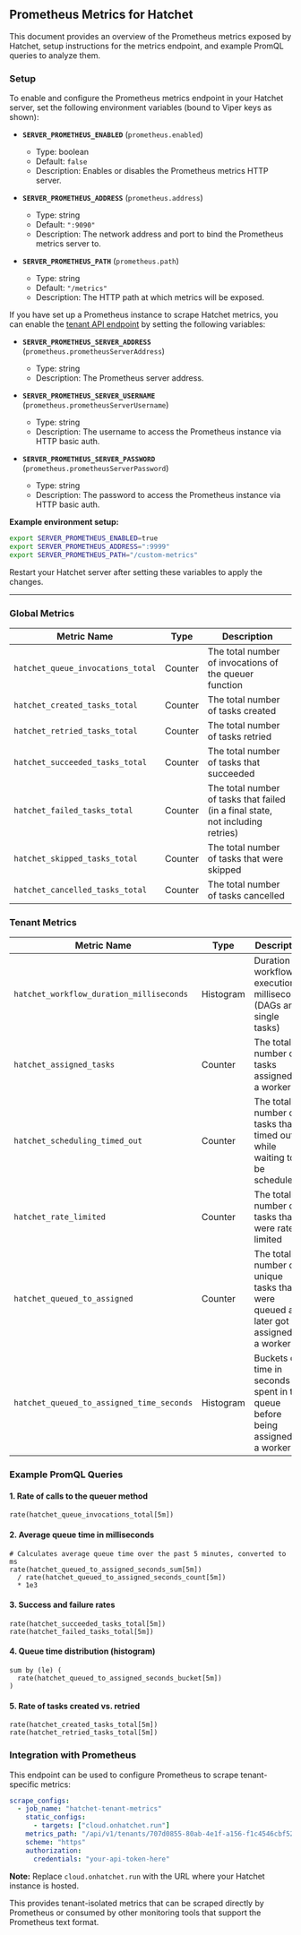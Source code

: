 ## Prometheus Metrics for Hatchet

This document provides an overview of the Prometheus metrics exposed by Hatchet, setup instructions for the metrics endpoint, and example PromQL queries to analyze them.

### Setup

To enable and configure the Prometheus metrics endpoint in your Hatchet server, set the following environment variables (bound to Viper keys as shown):

- **`SERVER_PROMETHEUS_ENABLED`** (`prometheus.enabled`)

  - Type: boolean
  - Default: `false`
  - Description: Enables or disables the Prometheus metrics HTTP server.

- **`SERVER_PROMETHEUS_ADDRESS`** (`prometheus.address`)

  - Type: string
  - Default: `":9090"`
  - Description: The network address and port to bind the Prometheus metrics server to.

- **`SERVER_PROMETHEUS_PATH`** (`prometheus.path`)
  - Type: string
  - Default: `"/metrics"`
  - Description: The HTTP path at which metrics will be exposed.

If you have set up a Prometheus instance to scrape Hatchet metrics, you can enable the [tenant API endpoint](/home/prometheus-metrics) by setting the following variables:

- **`SERVER_PROMETHEUS_SERVER_ADDRESS`** (`prometheus.prometheusServerAddress`)

  - Type: string
  - Description: The Prometheus server address.

- **`SERVER_PROMETHEUS_SERVER_USERNAME`** (`prometheus.prometheusServerUsername`)

  - Type: string
  - Description: The username to access the Prometheus instance via HTTP basic auth.

- **`SERVER_PROMETHEUS_SERVER_PASSWORD`** (`prometheus.prometheusServerPassword`)

  - Type: string
  - Description: The password to access the Prometheus instance via HTTP basic auth.

**Example environment setup:**

```bash
export SERVER_PROMETHEUS_ENABLED=true
export SERVER_PROMETHEUS_ADDRESS=":9999"
export SERVER_PROMETHEUS_PATH="/custom-metrics"
```

Restart your Hatchet server after setting these variables to apply the changes.

---

### Global Metrics

| Metric Name                          | Type      | Description                                                                       |
| ------------------------------------ | --------- | --------------------------------------------------------------------------------- |
| `hatchet_queue_invocations_total`    | Counter   | The total number of invocations of the queuer function                            |
| `hatchet_created_tasks_total`        | Counter   | The total number of tasks created                                                 |
| `hatchet_retried_tasks_total`        | Counter   | The total number of tasks retried                                                 |
| `hatchet_succeeded_tasks_total`      | Counter   | The total number of tasks that succeeded                                          |
| `hatchet_failed_tasks_total`         | Counter   | The total number of tasks that failed (in a final state, not including retries)   |
| `hatchet_skipped_tasks_total`        | Counter   | The total number of tasks that were skipped                                       |
| `hatchet_cancelled_tasks_total`      | Counter   | The total number of tasks cancelled                                               |

### Tenant Metrics

| Metric Name                          | Type      | Description                                                                       |
| ------------------------------------ | --------- | --------------------------------------------------------------------------------- |
| `hatchet_workflow_duration_milliseconds` | Histogram | Duration of workflow execution in milliseconds (DAGs and single tasks) |
| `hatchet_assigned_tasks`             | Counter   | The total number of tasks assigned to a worker |
| `hatchet_scheduling_timed_out`       | Counter   | The total number of tasks that timed out while waiting to be scheduled |
| `hatchet_rate_limited`               | Counter   | The total number of tasks that were rate limited |
| `hatchet_queued_to_assigned`         | Counter   | The total number of unique tasks that were queued and later got assigned to a worker |
| `hatchet_queued_to_assigned_time_seconds` | Histogram | Buckets of time in seconds spent in the queue before being assigned to a worker |

### Example PromQL Queries

#### 1. Rate of calls to the queuer method

```promql
rate(hatchet_queue_invocations_total[5m])
```

#### 2. Average queue time in milliseconds

```promql
# Calculates average queue time over the past 5 minutes, converted to ms
rate(hatchet_queued_to_assigned_seconds_sum[5m])
  / rate(hatchet_queued_to_assigned_seconds_count[5m])
  * 1e3
```

#### 3. Success and failure rates

```promql
rate(hatchet_succeeded_tasks_total[5m])
rate(hatchet_failed_tasks_total[5m])
```

#### 4. Queue time distribution (histogram)

```promql
sum by (le) (
  rate(hatchet_queued_to_assigned_seconds_bucket[5m])
)
```

#### 5. Rate of tasks created vs. retried

```promql
rate(hatchet_created_tasks_total[5m])
rate(hatchet_retried_tasks_total[5m])
```

### Integration with Prometheus

This endpoint can be used to configure Prometheus to scrape tenant-specific metrics:

```yaml
scrape_configs:
  - job_name: "hatchet-tenant-metrics"
    static_configs:
      - targets: ["cloud.onhatchet.run"]
    metrics_path: "/api/v1/tenants/707d0855-80ab-4e1f-a156-f1c4546cbf52/prometheus-metrics"
    scheme: "https"
    authorization:
      credentials: "your-api-token-here"
```

**Note:** Replace `cloud.onhatchet.run` with the URL where your Hatchet instance is hosted.

This provides tenant-isolated metrics that can be scraped directly by Prometheus or consumed by other monitoring tools that support the Prometheus text format.
